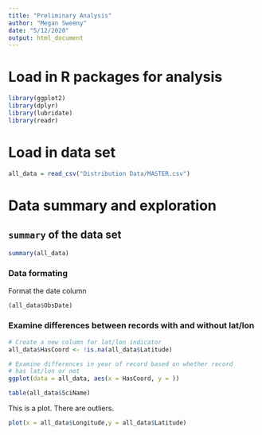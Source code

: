 ```yaml
---
title: "Preliminary Analysis"
author: "Megan Sweeny"
date: "5/12/2020"
output: html_document
---
```


# Load in R packages for analysis

```r
library(ggplot2)
library(dplyr)
library(lubridate)
library(readr)
```

# Load in data set

```r
all_data = read_csv("Distribution Data/MASTER.csv")
```


# Data summary and exploration

## `summary` of the data set

```r
summary(all_data)
```

### Data formating

Format the date column

```r
(all_data$ObsDate)
```



### Examine differences between records with and without lat/lon

```r
# Create a new column for lat/lon indicator
all_data$HasCoord <- !is.na(all_data$Latitude)

# Examine differences in year of record based on whether record
# has lat/lon or not
ggplot(data = all_data, aes(x = HasCoord, y = ))
```


```r
table(all_data$SciName)
```

This is a plot. There are outliers.

```r
plot(x = all_data$Longitude,y = all_data$Latitude)
```



